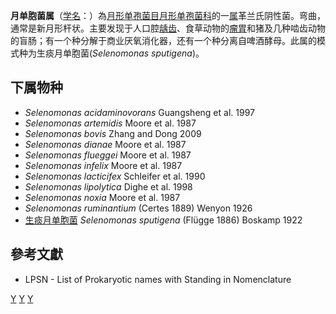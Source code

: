 {{Automatic taxobox
| taxon = Selenomonas
| authority = von Prowazek, 1913
| type species = 生痰月单胞菌<br>''Selenomonas sputigena''
| type species authority = (Flügge 1886) Boskamp 1922
}}
'''月单胞菌属'''（[[学名|学名]]：{{lang|la|''Selenomonas''}}）為[[月形单孢菌目|月形单孢菌目]][[月形单孢菌科|月形单孢菌科]]的一[[属|属]]革兰氏阴性菌。弯曲，通常是新月形杆状。主要发现于人口腔[[龋齿|龋齿]]、食草动物的[[瘤胃|瘤胃]]和猪及几种啮齿动物的盲肠；有一个种分解于商业厌氧消化器，还有一个种分离自啤酒酵母。此属的模式种为生痰月单胞菌(''Selenomonas sputigena'')。

==下属物种==
* ''Selenomonas acidaminovorans'' Guangsheng et al. 1997
* ''Selenomonas artemidis'' Moore et al. 1987
* ''Selenomonas bovis'' Zhang and Dong 2009
* ''Selenomonas dianae'' Moore et al. 1987
* ''Selenomonas flueggei'' Moore et al. 1987
* ''Selenomonas infelix'' Moore et al. 1987
* ''Selenomonas lacticifex'' Schleifer et al. 1990
* ''Selenomonas lipolytica'' Dighe et al. 1998
* ''Selenomonas noxia'' Moore et al. 1987
* ''Selenomonas ruminantium'' (Certes 1889) Wenyon 1926
* [[生痰月单胞菌|生痰月单胞菌]] ''Selenomonas sputigena'' (Flügge 1886) Boskamp 1922

==參考文獻==
{{reflist}}
* LPSN - List of Prokaryotic names with Standing in Nomenclature

{{taxonbar}}

[[Category:革兰氏阴性菌|Y]]
[[Category:_月形单孢菌科|Y]]
[[Category:1913年描述的分类群|Y]]